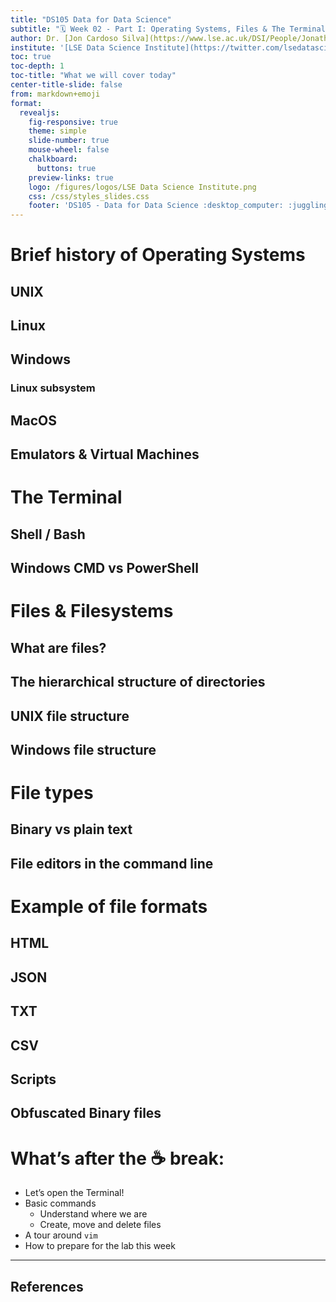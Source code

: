 ---
title: "DS105 Data for Data Science"
subtitle: "🗓️ Week 02 - Part I: Operating Systems, Files & The Terminal"
author: Dr. [Jon Cardoso Silva](https://www.lse.ac.uk/DSI/People/Jonathan-Cardoso-Silva)
institute: '[LSE Data Science Institute](https://twitter.com/lsedatascience)'
toc: true
toc-depth: 1
toc-title: "What we will cover today"
center-title-slide: false
from: markdown+emoji
format:
  revealjs: 
    fig-responsive: true
    theme: simple
    slide-number: true
    mouse-wheel: false
    chalkboard: 
      buttons: true
    preview-links: true
    logo: /figures/logos/LSE Data Science Institute.png
    css: /css/styles_slides.css
    footer: 'DS105 - Data for Data Science :desktop_computer: :juggling_person:'
---

# Brief history of Operating Systems

## UNIX

## Linux

## Windows

### Linux subsystem

## MacOS

## Emulators & Virtual Machines

# The Terminal

## Shell / Bash

## Windows CMD vs PowerShell

# Files & Filesystems

## What are files?

## The hierarchical structure of directories

## UNIX file structure

## Windows file structure

# File types 

## Binary vs plain text

## File editors in the command line

# Example of file formats

## HTML

## JSON

## TXT

## CSV

## Scripts

## Obfuscated Binary files

# What's after the ☕ break:

- Let's open the Terminal!
- Basic commands
  - Understand where we are
  - Create, move and delete files
- A tour around `vim`
- How to prepare for the lab this week

------------------------------------------------------------------------

## References {style="word-break:break-all;"}

::: {#refs .r-fit-text}
::: 